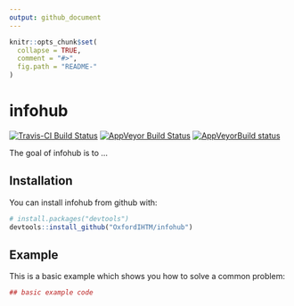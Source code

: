 ```yaml
---
output: github_document
---
```


<!-- README.md is generated from README.Rmd. Please edit that file -->

```r
knitr::opts_chunk$set(
  collapse = TRUE,
  comment = "#>",
  fig.path = "README-"
)
```

# infohub
[![Travis-CI Build Status](https://travis-ci.org/OxfordIHTM/infohub.svg?branch=master)](https://travis-ci.org/OxfordIHTM/infohub)
[![AppVeyor Build Status](https://ci.appveyor.com/api/projects/status/github/OxfordIHTM/infohub?branch=master&svg=true)](https://ci.appveyor.com/project/OxfordIHTM/infohub)
[![AppVeyorBuild status](https://ci.appveyor.com/api/projects/status/t6vxhu47qatvxjv8?svg=true)](https://ci.appveyor.com/project/ernestguevarra/infohub)




The goal of infohub is to ...

## Installation

You can install infohub from github with:

```r
# install.packages("devtools")
devtools::install_github("OxfordIHTM/infohub")
```

## Example

This is a basic example which shows you how to solve a common problem:

```r
## basic example code
```
